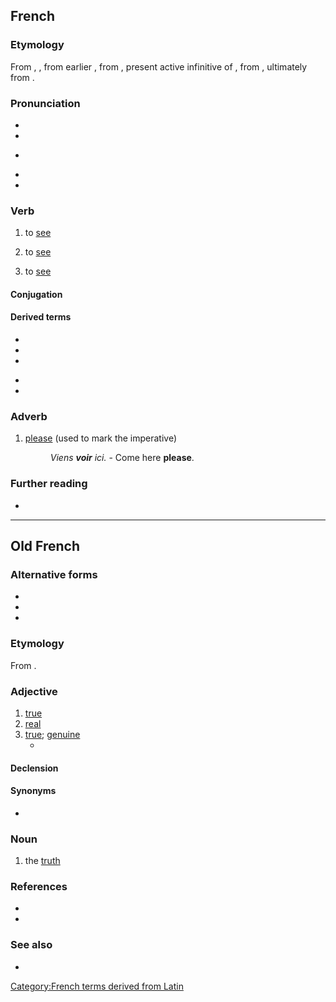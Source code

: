 ==French==

===Etymology===
From {{inh|fr|fro|veoir}}, {{m|fro|veir}}, from earlier {{m|fro|vedeir}}, from {{inh|fr|la|vidēre}}, present active infinitive of {{m|la|videō}}, from {{inh|fr|itc-pro|*widēō}}, ultimately from {{der|fr|ine-pro|*weyd-}}.

===Pronunciation===
* {{audio|Fr-voir.ogg|audio|lang=fr}}
* {{IPA|/vwaʁ/|lang=fr}}
* {{a|Louisiana}} {{IPA|[(v)wɒ(ɾ)]|lang=fr}}
* {{homophones|lang=fr|voire}}
* {{rhymes|waʁ|lang=fr}}

===Verb===
{{fr-verb}}

# to [[see]] {{gloss|visually}}
#: {{ux|fr|Je '''vois''' ma mère là-bas.|I see my mother over there.}}
# to [[see]] {{gloss|to understand}}
#: {{ux|fr|Tu '''vois''' que tu avais tort ?|Do you '''see''' that you were wrong?}}
# to [[see]] {{gloss|to visit, to go and see}}

====Conjugation====
{{fr-conj-auto}}

====Derived terms====
{{top2}}
* {{l|fr|n'y voir que du feu}}
* {{l|fr|prévoir}}
* {{l|fr|revoir}}
{{mid2}}
* {{l|fr|voyance}}
* {{l|fr|voyeur}}
{{bottom}}

===Adverb===
{{fr-adv}}

# {{lb|fr|Louisiana}} [[please]] (used to mark the imperative)
#: ''Viens '''voir''' ici.'' - Come here '''please'''.

===Further reading===
* {{R:TLFi}}

[[Category:French terms derived from Latin]]

----

==Old French==

===Alternative forms===
* {{l|fro|veir}}
* {{l|fro|vair}}
* {{l|fro|ver}}

===Etymology===
From {{inh|fro|la|vērus}}.

===Adjective===
{{fro-adj}}

# [[true]]
# [[real]]
# [[true]]; [[genuine]]
#* {{quote-book|year=circa 1150|author=Thomas d'Angleterre|title=Le Roman de Tristan|passage={{lang|fro|E cele, qui est '''veire''' amie}}|translation=And she, who is a true friend|page=176 (of the Champion Classiques edition, ISBN 2-7453-0520-4), line 2178}}

====Declension====
{{fro-decl-adj}}

====Synonyms====
* {{l|fro|verai}}

===Noun===
{{fro-noun|m}}

# the [[truth]]

===References===
* {{R:Godefroy}}
* {{R:Anglo-Norman On-Line Hub|veir}}

===See also===
* {{l|fro|veoir}}